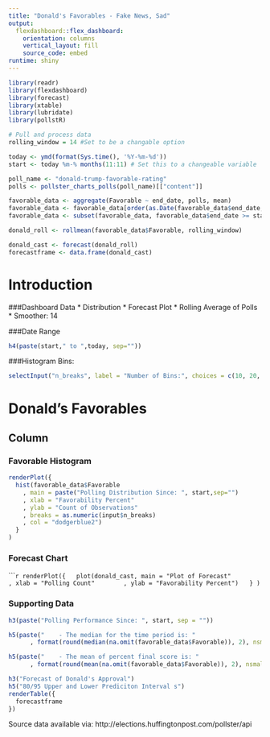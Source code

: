 ```yaml
---
title: "Donald's Favorables - Fake News, Sad"
output: 
  flexdashboard::flex_dashboard:
    orientation: columns
    vertical_layout: fill
    source_code: embed
runtime: shiny
---
```


```r
library(readr)
library(flexdashboard)
library(forecast)
library(xtable)
library(lubridate)
library(pollstR)

# Pull and process data
rolling_window = 14 #Set to be a changable option

today <- ymd(format(Sys.time(), '%Y-%m-%d'))
start <- today %m-% months(11:11) # Set this to a changeable variable

poll_name <- "donald-trump-favorable-rating"
polls <- pollster_charts_polls(poll_name)[["content"]]

favorable_data <- aggregate(Favorable ~ end_date, polls, mean)
favorable_data <- favorable_data[order(as.Date(favorable_data$end_date, format="%Y-%m-%d")),]
favorable_data <- subset(favorable_data, favorable_data$end_date >= start)

donald_roll <- rollmean(favorable_data$Favorable, rolling_window)

donald_cast <- forecast(donald_roll)
forecastframe <- data.frame(donald_cast)
```

# Introduction {.sidebar}
###Dashboard Data
* Distribution
* Forecast Plot
* Rolling Average of Polls
* Smoother: 14

###Date Range
```r
h4(paste(start," to ",today, sep=""))

```

###Histogram Bins:
```r
selectInput("n_breaks", label = "Number of Bins:", choices = c(10, 20, 50), selected = 20)
```

# Donald's Favorables

Column {.tabset}
-------------------------------------
### Favorable Histogram
```r
renderPlot({
  hist(favorable_data$Favorable
    , main = paste("Polling Distribution Since: ", start,sep="")
    , xlab = "Favorability Percent"
    , ylab = "Count of Observations"
    , breaks = as.numeric(input$n_breaks)
    , col = "dodgerblue2")
  }
)
```

### Forecast Chart
``````r
renderPlot({
  plot(donald_cast, main = "Plot of Forecast"
       , xlab = "Polling Count"
       , ylab = "Favorability Percent")
  }
)
```

### Supporting Data
```r
h3(paste("Polling Performance Since: ", start, sep = ""))

h5(paste("    - The median for the time period is: "
      , format(round(median(na.omit(favorable_data$Favorable)), 2), nsmall = 2), sep=""))

h5(paste("    - The mean of percent final score is: "
      , format(round(mean(na.omit(favorable_data$Favorable)), 2), nsmall = 2), sep=""))

h3("Forecast of Donald's Approval")
h5("80/95 Upper and Lower Prediciton Interval s")
renderTable({
  forecastframe
})
```

Source data available via:
http://elections.huffingtonpost.com/pollster/api
